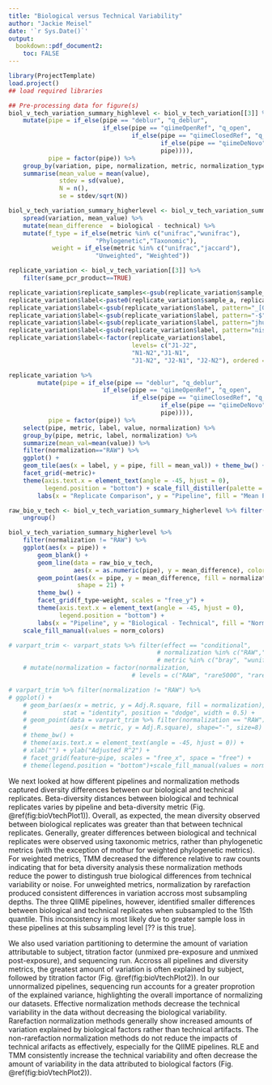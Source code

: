 ```yaml
---
title: "Biological versus Technical Variability"
author: "Jackie Meisel"
date: '`r Sys.Date()`'
output:
  bookdown::pdf_document2: 
    toc: FALSE
---
```

<!-- differences between beta diversity metrics  -->
<!--
Biological versus technical variation results section, comparison of pairwise distances between biological and technical replicates and partitioning total variation into biological and technical components. 
-->

```r
library(ProjectTemplate)
load.project()
## load required libraries
```



```r
## Pre-processing data for figure(s)
biol_v_tech_variation_summary_highlevel <- biol_v_tech_variation[[3]] %>%  
    mutate(pipe = if_else(pipe == "deblur", "q_deblur", 
                          if_else(pipe == "qiimeOpenRef", "q_open", 
                                  if_else(pipe == "qiimeClosedRef", "q_closed",
                                          if_else(pipe == "qiimeDeNovo", "q_denovo",
                                          pipe)))),
           pipe = factor(pipe)) %>%
    group_by(variation, pipe, normalization, metric, normalization_type) %>%
    summarise(mean_value = mean(value), 
              stdev = sd(value), 
              N = n(), 
              se = stdev/sqrt(N))

biol_v_tech_variation_summary_higherlevel <- biol_v_tech_variation_summary_highlevel[, 1:6] %>%
    spread(variation, mean_value) %>%
    mutate(mean_difference  = biological - technical) %>% 
    mutate(f_type = if_else(metric %in% c("unifrac","wunifrac"), 
                        "Phylogenetic","Taxonomic"),
            weight = if_else(metric %in% c("unifrac","jaccard"),
                        "Unweighted", "Weighted")) 

```

```r

replicate_variation <- biol_v_tech_variation[[3]] %>% 
    filter(same_pcr_product==TRUE) 

replicate_variation$replicate_samples<-gsub(replicate_variation$sample_a, pattern="[a-z]*_run[0-9]_", replacement="")
replicate_variation$label<-paste0(replicate_variation$sample_a, replicate_variation$sample_b)
replicate_variation$label<-gsub(replicate_variation$label, pattern="_[0-9]-[A-Z][0-9]*", replacement = "-")
replicate_variation$label<-gsub(replicate_variation$label, pattern="-$", replacement = "")
replicate_variation$label<-gsub(replicate_variation$label, pattern="jhu_run", replacement = "J")
replicate_variation$label<-gsub(replicate_variation$label, pattern="nist_run", replacement = "N")
replicate_variation$label<-factor(replicate_variation$label, 
                                  levels= c("J1-J2", 
                                  "N1-N2","J1-N1",
                                  "J1-N2", "J2-N1", "J2-N2"), ordered = T)

replicate_variation %>% 
        mutate(pipe = if_else(pipe == "deblur", "q_deblur", 
                          if_else(pipe == "qiimeOpenRef", "q_open", 
                                  if_else(pipe == "qiimeClosedRef", "q_closed",
                                          if_else(pipe == "qiimeDeNovo", "q_denovo",
                                          pipe)))),
           pipe = factor(pipe)) %>% 
    select(pipe, metric, label, value, normalization) %>% 
    group_by(pipe, metric, label, normalization) %>% 
    summarize(mean_val=mean(value)) %>%
    filter(normalization=="RAW") %>%
    ggplot() + 
    geom_tile(aes(x = label, y = pipe, fill = mean_val)) + theme_bw() + 
    facet_grid(~metric)+
    theme(axis.text.x = element_text(angle = -45, hjust = 0),
          legend.position = "bottom") + scale_fill_distiller(palette = "Blues")+ 
        labs(x = "Replicate Comparison", y = "Pipeline", fill = "Mean Pairwise Diversity")

```

```r

raw_bio_v_tech <- biol_v_tech_variation_summary_higherlevel %>% filter(normalization == "RAW") %>% 
    ungroup() 

biol_v_tech_variation_summary_higherlevel %>% 
    filter(normalization != "RAW") %>% 
    ggplot(aes(x = pipe)) + 
        geom_blank() + 
        geom_line(data = raw_bio_v_tech, 
                  aes(x = as.numeric(pipe), y = mean_difference), color = "grey60") + 
        geom_point(aes(x = pipe, y = mean_difference, fill = normalization),
                   shape = 21) + 
        theme_bw() + 
        facet_grid(f_type~weight, scales = "free_y") + 
        theme(axis.text.x = element_text(angle = -45, hjust = 0),
              legend.position = "bottom") + 
        labs(x = "Pipeline", y = "Biological - Technical", fill = "Normalization") +
    scale_fill_manual(values = norm_colors)

```

```r
# varpart_trim <- varpart_stats %>% filter(effect == "conditional", 
                                         # normalization %in% c("RAW","rare5000", "rareq15","RLE","TMM"), 
                                         # metric %in% c("bray", "wunifrac")) %>% 
    # mutate(normalization = factor(normalization, 
                                  # levels = c("RAW", "rare5000", "rareq15", "RLE", "TMM"), ordered = T))

# varpart_trim %>% filter(normalization != "RAW") %>% 
# ggplot() +
    # geom_bar(aes(x = metric, y = Adj.R.square, fill = normalization),
    #          stat = "identity", position = "dodge", width = 0.5) + 
    # geom_point(data = varpart_trim %>% filter(normalization == "RAW"),
    #            aes(x = metric, y = Adj.R.square), shape="-", size=8) + 
    # theme_bw() +
    # theme(axis.text.x = element_text(angle = -45, hjust = 0)) +
    # xlab("") + ylab("Adjusted R^2") + 
    # facet_grid(feature~pipe, scales = "free_x", space = "free") +
    # theme(legend.position = "bottom")+scale_fill_manual(values = norm_colors)

``` 

We next looked at how different pipelines and normalization methods captured diversity differences between our biological and technical replicates. 
Beta-diversity distances between biological and technical replicates varies by pipeline and beta-diversity metric (Fig. \@ref(fig:bioVtechPlot1)). 
Overall, as expected, the mean diversity observed between biological replicates was greater than that between technical replicates. 
Generally, greater differences between biological and technical replicates were observed using taxonomic metrics, rather than phylogenetic metrics (with the exception of mothur for weighted phylogenetic metrics).
For weighted metrics, TMM decreased the difference relative to raw counts indicating that for beta diversity analysis these normalization methods reduce the power to distingush true biological differences from technical variability or noise. 
For unweighted metrics, normalization by rarefaction produced consistent differences in variation accross most subsampling depths. 
The three QIIME pipelines, however, identified smaller differences between biological and technical replicates when subsampled to the 15th quantile. 
This inconsistency is most likely due to greater sample loss in these pipelines at this subsampling level [?? is this true]. 

We also used variation partitioning to determine the amount of variation attributable to subject, titration factor (unmixed pre-exposure and unmixed post-exposure), and sequencing run. 
Accross all pipelines and diversity metrics, the greatest amount of variation is often explained by subject, followed by titration factor (Fig. \@ref(fig:bioVtechPlot2)). 
In our unnormalized pipelines, sequencing run accounts for a greater proprotion of the explained variance, highlighting the overall importance of normalizing our datasets. 
Effective normalization methods decrease the technical variability in the data without decreasing the biological variability. 
Rarefaction normalization methods generally show increased amounts of variation explained by biological factors rather than technical artifacts. 
The non-rarefaction normalization methods do not reduce the impacts of technical arifacts as effectively, especially for the QIIME pipelines. 
RLE and TMM consistently increase the technical variability and often decrease the amount of variability in the data attributed to biological factors (Fig. \@ref(fig:bioVtechPlot2)).  

